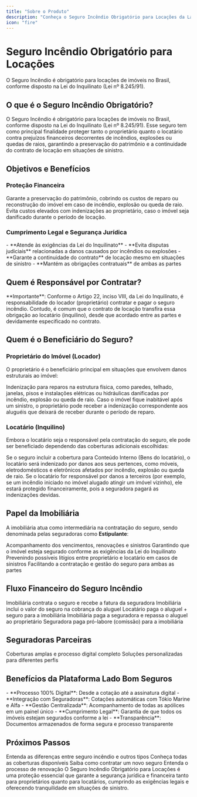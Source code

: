 ```yaml
---
title: "Sobre o Produto"
description: "Conheça o Seguro Incêndio Obrigatório para Locações da Lado Bom Seguros"
icon: "fire"
---
```


# Seguro Incêndio Obrigatório para Locações

<Info>
O Seguro Incêndio é obrigatório para locações de imóveis no Brasil, conforme disposto na Lei do Inquilinato (Lei nº 8.245/91).
</Info>

## O que é o Seguro Incêndio Obrigatório?

O Seguro Incêndio é obrigatório para locações de imóveis no Brasil, conforme disposto na Lei do Inquilinato (Lei nº 8.245/91). Esse seguro tem como principal finalidade proteger tanto o proprietário quanto o locatário contra prejuízos financeiros decorrentes de incêndios, explosões ou quedas de raios, garantindo a preservação do patrimônio e a continuidade do contrato de locação em situações de sinistro.

## Objetivos e Benefícios

### Proteção Financeira

<CardGroup cols={2}>
<Card title="Para o Proprietário" icon="home">
  Garante a preservação do patrimônio, cobrindo os custos de reparo ou reconstrução do imóvel em caso de incêndio, explosão ou queda de raio.
</Card>

<Card title="Para o Locatário" icon="user">
  Evita custos elevados com indenizações ao proprietário, caso o imóvel seja danificado durante o período de locação.
</Card>
</CardGroup>

### Cumprimento Legal e Segurança Jurídica

<Check>
- **Atende às exigências da Lei do Inquilinato**
- **Evita disputas judiciais** relacionadas a danos causados por incêndios ou explosões
- **Garante a continuidade do contrato** de locação mesmo em situações de sinistro
- **Mantém as obrigações contratuais** de ambas as partes
</Check>

## Quem é Responsável por Contratar?

<Warning>
**Importante**: Conforme o Artigo 22, inciso VIII, da Lei do Inquilinato, é responsabilidade do locador (proprietário) contratar e pagar o seguro incêndio. Contudo, é comum que o contrato de locação transfira essa obrigação ao locatário (inquilino), desde que acordado entre as partes e devidamente especificado no contrato.
</Warning>

## Quem é o Beneficiário do Seguro?

### Proprietário do Imóvel (Locador)

O proprietário é o beneficiário principal em situações que envolvem danos estruturais ao imóvel:

<AccordionGroup>
<Accordion title="Danos ao Imóvel">
  Indenização para reparos na estrutura física, como paredes, telhado, janelas, pisos e instalações elétricas ou hidráulicas danificadas por incêndio, explosão ou queda de raio.
</Accordion>

<Accordion title="Perda de Aluguel">
  Caso o imóvel fique inabitável após um sinistro, o proprietário pode receber a indenização correspondente aos aluguéis que deixará de receber durante o período de reparo.
</Accordion>
</AccordionGroup>

### Locatário (Inquilino)

Embora o locatário seja o responsável pela contratação do seguro, ele pode ser beneficiado dependendo das coberturas adicionais escolhidas:

<AccordionGroup>
<Accordion title="Danos aos Bens Pessoais">
  Se o seguro incluir a cobertura para Conteúdo Interno (Bens do locatário), o locatário será indenizado por danos aos seus pertences, como móveis, eletrodomésticos e eletrônicos afetados por incêndio, explosão ou queda de raio.
</Accordion>

<Accordion title="Responsabilidade Civil Familiar">
  Se o locatário for responsável por danos a terceiros (por exemplo, se um incêndio iniciado no imóvel alugado atingir um imóvel vizinho), ele estará protegido financeiramente, pois a seguradora pagará as indenizações devidas.
</Accordion>
</AccordionGroup>

## Papel da Imobiliária

A imobiliária atua como intermediária na contratação do seguro, sendo denominada pelas seguradoras como **Estipulante**:

<CardGroup cols={2}>
<Card title="Administração e Gestão" icon="chart-bar">
  Acompanhamento dos vencimentos, renovações e sinistros
</Card>

<Card title="Cumprimento Legal" icon="scale">
  Garantindo que o imóvel esteja segurado conforme as exigências da Lei do Inquilinato
</Card>

<Card title="Proteção Jurídica" icon="shield-check">
  Prevenindo possíveis litígios entre proprietário e locatário em casos de sinistros
</Card>

<Card title="Intermediação" icon="handshake">
  Facilitando a contratação e gestão do seguro para ambas as partes
</Card>
</CardGroup>

## Fluxo Financeiro do Seguro Incêndio

<Steps>
<Step title="Contratação">
  Imobiliária contrata o seguro e recebe a fatura da seguradora
</Step>

<Step title="Cobrança">
  Imobiliária inclui o valor do seguro na cobrança do aluguel
</Step>

<Step title="Pagamento">
  Locatário paga o aluguel + seguro para a imobiliária
</Step>

<Step title="Repasse">
  Imobiliária paga a seguradora e repassa o aluguel ao proprietário
</Step>

<Step title="Comissão">
  Seguradora paga pró-labore (comissão) para a imobiliária
</Step>
</Steps>

## Seguradoras Parceiras

<CardGroup cols={2}>
<Card title="Tókio Marine" icon="building-office">
  Coberturas amplas e processo digital completo
</Card>

<Card title="Alfa Seguradora" icon="building-office">
  Soluções personalizadas para diferentes perfis
</Card>
</CardGroup>

## Benefícios da Plataforma Lado Bom Seguros

<Check>
- **Processo 100% Digital**: Desde a cotação até a assinatura digital
- **Integração com Seguradoras**: Cotações automáticas com Tókio Marine e Alfa
- **Gestão Centralizada**: Acompanhamento de todas as apólices em um painel único
- **Cumprimento Legal**: Garantia de que todos os imóveis estejam segurados conforme a lei
- **Transparência**: Documentos armazenados de forma segura e processo transparente
</Check>

## Próximos Passos

<CardGroup cols={2}>
<Card title="Diferenças entre Seguros" icon="arrows-right-left" href="/produtos/seguro-incendio/diferencas">
  Entenda as diferenças entre seguro incêndio e outros tipos
</Card>

<Card title="Coberturas Disponíveis" icon="shield-check" href="/produtos/seguro-incendio/coberturas">
  Conheça todas as coberturas disponíveis
</Card>

<Card title="Como Contratar" icon="document-plus" href="/produtos/seguro-incendio/contratacao">
  Saiba como contratar um novo seguro
</Card>

<Card title="Renovação" icon="arrow-path" href="/produtos/seguro-incendio/renovacao">
  Entenda o processo de renovação
</Card>
</CardGroup>

<Note>
O Seguro Incêndio Obrigatório para Locações é uma proteção essencial que garante a segurança jurídica e financeira tanto para proprietários quanto para locatários, cumprindo as exigências legais e oferecendo tranquilidade em situações de sinistro.
</Note>